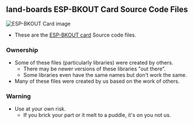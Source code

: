 == land-boards ESP-BKOUT Card Source Code Files ==

<img src="http://land-boards.com/blwiki/images/8/8b/ESP-BKOUT_5866-512px.jpg" alt="ESP-BKOUT Card image"></img>

* These are the [http://land-boards.com/blwiki/index.php?title=ESP-BKOUT ESP-BKOUT card] Source code files.

=== Ownership ===

* Some of these files (particularly libraries) were created by others.
** There may be newer versions of these libraries "out there".
** Some libraries even have the same names but don't work the same.
* Many of these files were created by us based on the work of others.

=== Warning ===

* Use at your own risk.
** If you brick your part or it melt to a puddle, it's on you not us.
